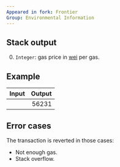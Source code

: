```yaml
---
Appeared in fork: Frontier
Group: Environmental Information
---
```


## Stack output

0. `Integer`: gas price in [wei](https://www.investopedia.com/terms/w/wei.asp) per gas.

## Example

| Input | Output |
|------:|-------:|
|  | 56231 |

## Error cases

The transaction is reverted in those cases:
- Not enough gas.
- Stack overflow.
